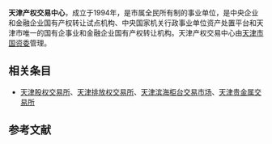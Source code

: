 '''天津产权交易中心'''，成立于1994年，是市属全民所有制的事业单位，是中央企业和金融企业国有产权转让试点机构、中央国家机关行政事业单位资产处置平台和天津市唯一的国有企事业和金融企业国有产权转让机构。天津产权交易中心由[[天津市国资委|天津市国资委]]管理。

== 相关条目 ==
*[[天津股权交易所|天津股权交易所]]、[[天津排放权交易所|天津排放权交易所]]、[[天津滨海柜台交易市场|天津滨海柜台交易市场]]、[[天津贵金属交易所|天津贵金属交易所]]

==参考文献==
{{reflist}}
{{天津金融机构}}
{{天津市市管国有企业}}
